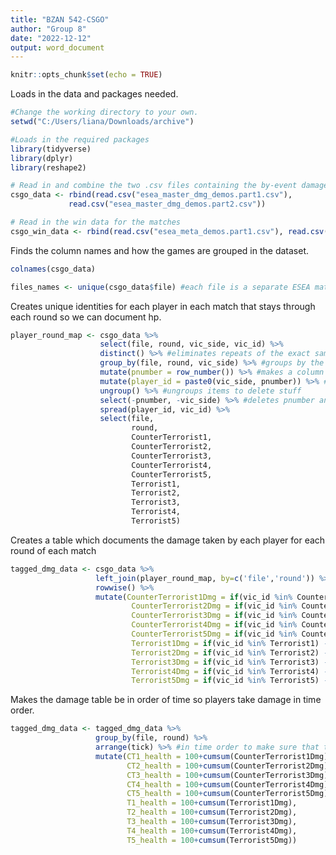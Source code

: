 ```yaml
---
title: "BZAN 542-CSGO"
author: "Group 8"
date: "2022-12-12"
output: word_document
---
```


```r
knitr::opts_chunk$set(echo = TRUE)
```


Loads in the data and packages needed.
```r
#Change the working directory to your own.
setwd("C:/Users/liana/Downloads/archive")

#Loads in the required packages
library(tidyverse)
library(dplyr)
library(reshape2)

# Read in and combine the two .csv files containing the by-event damage data
csgo_data <- rbind(read.csv("esea_master_dmg_demos.part1.csv"), 
             read.csv("esea_master_dmg_demos.part2.csv"))

# Read in the win data for the matches
csgo_win_data <- rbind(read.csv("esea_meta_demos.part1.csv"), read.csv("esea_meta_demos.part2.csv")) 

```

Finds the column names and how the games are grouped in the dataset.
```r

colnames(csgo_data)

files_names <- unique(csgo_data$file) #each file is a separate ESEA match with all of its associated data
```



Creates unique identities for each player in each match that stays through each round so we can document hp.
```r
player_round_map <- csgo_data %>%
                    select(file, round, vic_side, vic_id) %>%
                    distinct() %>% #eliminates repeats of the exact same row where rows are identical
                    group_by(file, round, vic_side) %>% #groups by the match, round, then victim side that was shot
                    mutate(pnumber = row_number()) %>% #makes a column called pnumber which is th row number
                    mutate(player_id = paste0(vic_side, pnumber)) %>% #combines the two string names together to make the names for the players
                    ungroup() %>% #ungroups items to delete stuff
                    select(-pnumber, -vic_side) %>% #deletes pnumber and vic_side columns because we have player_id now
                    spread(player_id, vic_id) %>% 
                    select(file,
                           round,
                           CounterTerrorist1,
                           CounterTerrorist2,
                           CounterTerrorist3,
                           CounterTerrorist4,
                           CounterTerrorist5,
                           Terrorist1,
                           Terrorist2,
                           Terrorist3,
                           Terrorist4,
                           Terrorist5)
```


Creates a table which documents the damage taken by each player for each round of each match
```r
tagged_dmg_data <- csgo_data %>%
                   left_join(player_round_map, by=c('file','round')) %>% #combines the new table with full table data by round=file
                   rowwise() %>%
                   mutate(CounterTerrorist1Dmg = if(vic_id %in% CounterTerrorist1) -hp_dmg else 0, #Sorts into each column who the dmg is taken by
                           CounterTerrorist2Dmg = if(vic_id %in% CounterTerrorist2) -hp_dmg else 0,
                           CounterTerrorist3Dmg = if(vic_id %in% CounterTerrorist3) -hp_dmg else 0,
                           CounterTerrorist4Dmg = if(vic_id %in% CounterTerrorist4) -hp_dmg else 0,
                           CounterTerrorist5Dmg = if(vic_id %in% CounterTerrorist5) -hp_dmg else 0,
                           Terrorist1Dmg = if(vic_id %in% Terrorist1) -hp_dmg else 0,
                           Terrorist2Dmg = if(vic_id %in% Terrorist2) -hp_dmg else 0,
                           Terrorist3Dmg = if(vic_id %in% Terrorist3) -hp_dmg else 0,
                           Terrorist4Dmg = if(vic_id %in% Terrorist4) -hp_dmg else 0,
                           Terrorist5Dmg = if(vic_id %in% Terrorist5) -hp_dmg else 0)
```


Makes the damage table be in order of time so players take damage in time order.
```r
tagged_dmg_data <- tagged_dmg_data %>% 
                   group_by(file, round) %>% 
                   arrange(tick) %>% #in time order to make sure that the damage is being taken in time order
                   mutate(CT1_health = 100+cumsum(CounterTerrorist1Dmg), #makes it so each combination of each file/match and round
                          CT2_health = 100+cumsum(CounterTerrorist2Dmg), #the 100 is the base health
                          CT3_health = 100+cumsum(CounterTerrorist3Dmg),
                          CT4_health = 100+cumsum(CounterTerrorist4Dmg),
                          CT5_health = 100+cumsum(CounterTerrorist5Dmg),
                          T1_health = 100+cumsum(Terrorist1Dmg),
                          T2_health = 100+cumsum(Terrorist2Dmg),
                          T3_health = 100+cumsum(Terrorist3Dmg),
                          T4_health = 100+cumsum(Terrorist4Dmg),
                          T5_health = 100+cumsum(Terrorist5Dmg))
```




